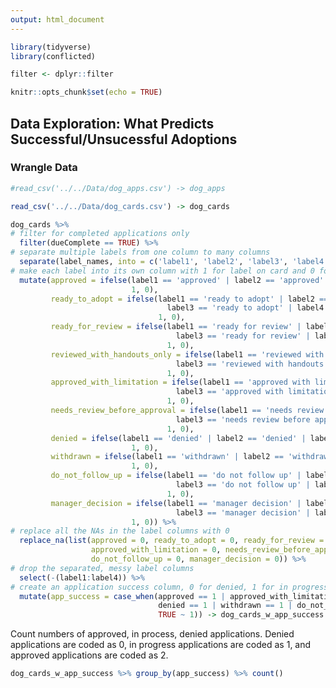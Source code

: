 ```yaml
---
output: html_document
---
```


```r
library(tidyverse)
library(conflicted)

filter <- dplyr::filter

knitr::opts_chunk$set(echo = TRUE)
```

## Data Exploration: What Predicts Successful/Unsucessful Adoptions

### Wrangle Data

```r
#read_csv('../../Data/dog_apps.csv') -> dog_apps

read_csv('../../Data/dog_cards.csv') -> dog_cards
```

```r
dog_cards %>% 
# filter for completed applications only
  filter(dueComplete == TRUE) %>%
# separate multiple labels from one column to many columns
  separate(label_names, into = c('label1', 'label2', 'label3', 'label4'), sep = ',') %>%
# make each label into its own column with 1 for label on card and 0 for no label
  mutate(approved = ifelse(label1 == 'approved' | label2 == 'approved' | label3 == 'approved' | label4 == 'approved', 
                           1, 0),
         ready_to_adopt = ifelse(label1 == 'ready to adopt' | label2 == 'ready to adopt' | 
                                   label3 == 'ready to adopt' | label4 == 'ready to adopt',
                                 1, 0),
         ready_for_review = ifelse(label1 == 'ready for review' | label2 == 'ready for review' | 
                                     label3 == 'ready for review' | label4 == 'ready for review',
                                   1, 0),
         reviewed_with_handouts_only = ifelse(label1 == 'reviewed with handouts only' | label2 == 'reviewed with handouts only' | 
                                     label3 == 'reviewed with handouts only' | label4 == 'reviewed with handouts only',
                                   1, 0),
         approved_with_limitation = ifelse(label1 == 'approved with limitation' | label2 == 'approved with limitation' | 
                                     label3 == 'approved with limitation' | label4 == 'approved with limitation',
                                   1, 0),
         needs_review_before_approval = ifelse(label1 == 'needs review before approval' | label2 == 'needs review before approval' | 
                                     label3 == 'needs review before approval' | label4 == 'needs review before approval',
                                   1, 0),
         denied = ifelse(label1 == 'denied' | label2 == 'denied' | label3 == 'denied' | label4 == 'denied', 
                           1, 0),
         withdrawn = ifelse(label1 == 'withdrawn' | label2 == 'withdrawn' | label3 == 'withdrawn' | label4 == 'withdrawn', 
                           1, 0),
         do_not_follow_up = ifelse(label1 == 'do not follow up' | label2 == 'do not follow up' | 
                                     label3 == 'do not follow up' | label4 == 'do not follow up',
                                   1, 0),
         manager_decision = ifelse(label1 == 'manager decision' | label2 == 'manager decision' | 
                                     label3 == 'manager decision' | label4 == 'manager decision', 
                           1, 0)) %>%
# replace all the NAs in the label columns with 0
  replace_na(list(approved = 0, ready_to_adopt = 0, ready_for_review = 0, reviewed_with_handouts_only = 0,
                  approved_with_limitation = 0, needs_review_before_approval = 0, denied = 0, 
                  do_not_follow_up = 0, manager_decision = 0)) %>%
# drop the separated, messy label columns
  select(-(label1:label4)) %>%
# create an application success column, 0 for denied, 1 for in progress, 2 for approved
  mutate(app_success = case_when(approved == 1 | approved_with_limitation == 1 ~ 2,
                                 denied == 1 | withdrawn == 1 | do_not_follow_up == 1 ~ 0,
                                 TRUE ~ 1)) -> dog_cards_w_app_success 
```

Count numbers of approved, in process, denied applications. Denied applications are coded as 0, in progress applications are coded as 1, and approved applications are coded as 2.

```r
dog_cards_w_app_success %>% group_by(app_success) %>% count()
```












